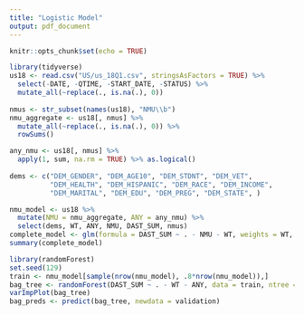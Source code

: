 ```yaml
---
title: "Logistic Model"
output: pdf_document
---
```


```r
knitr::opts_chunk$set(echo = TRUE)
```

```r
library(tidyverse)
us18 <- read.csv("US/us_18Q1.csv", stringsAsFactors = TRUE) %>%
  select(-DATE, -QTIME, -START_DATE, -STATUS) %>%
  mutate_all(~replace(., is.na(.), 0))
  
nmus <- str_subset(names(us18), "NMU\\b")
nmu_aggregate <- us18[, nmus] %>%
  mutate_all(~replace(., is.na(.), 0)) %>%
  rowSums()

any_nmu <- us18[, nmus] %>%
  apply(1, sum, na.rm = TRUE) %>% as.logical()
  
dems <- c("DEM_GENDER", "DEM_AGE10", "DEM_STDNT", "DEM_VET",
          "DEM_HEALTH", "DEM_HISPANIC", "DEM_RACE", "DEM_INCOME",
          "DEM_MARITAL", "DEM_EDU", "DEM_PREG", "DEM_STATE", )

nmu_model <- us18 %>%
  mutate(NMU = nmu_aggregate, ANY = any_nmu) %>%
  select(dems, WT, ANY, NMU, DAST_SUM, nmus)
complete_model <- glm(formula = DAST_SUM ~ . - NMU - WT, weights = WT, data = nmu_model)
summary(complete_model)
```

```r
library(randomForest)
set.seed(129)
train <- nmu_model[sample(nrow(nmu_model), .8*nrow(nmu_model)),]
bag_tree <- randomForest(DAST_SUM ~ . - WT - ANY, data = train, ntree = 100, importance = TRUE)
varImpPlot(bag_tree)
bag_preds <- predict(bag_tree, newdata = validation)
```


